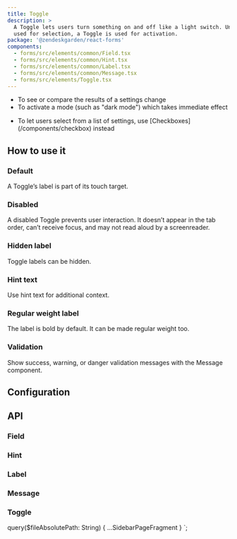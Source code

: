 ```yaml
---
title: Toggle
description: >
  A Toggle lets users turn something on and off like a light switch. Unlike a Checkbox, which is
  used for selection, a Toggle is used for activation.
package: '@zendeskgarden/react-forms'
components:
  - forms/src/elements/common/Field.tsx
  - forms/src/elements/common/Hint.tsx
  - forms/src/elements/common/Label.tsx
  - forms/src/elements/common/Message.tsx
  - forms/src/elements/Toggle.tsx
---
```


<Usage>
  <Use>
    <ul>
      <li>To see or compare the results of a settings change</li>
      <li>To activate a mode (such as "dark mode") which takes immediate effect</li>
    </ul>
  </Use>
  <Misuse>
    <ul>
      <li>
        <Markdown>
          To let users select from a list of settings, use [Checkboxes](/components/checkbox)
          instead
        </Markdown>
      </li>
    </ul>
  </Misuse>
</Usage>

## How to use it

### Default

A Toggle’s label is part of its touch target.


<CodeExample code={DefaultCode}>
  <Default />
</CodeExample>

### Disabled

A disabled Toggle prevents user interaction. It doesn’t appear in the tab order, can’t receive focus, and may not read
aloud by a screenreader.


<CodeExample code={DisabledCode}>
  <Disabled />
</CodeExample>

### Hidden label

Toggle labels can be hidden.


<CodeExample code={HiddenCode}>
  <Hidden />
</CodeExample>

### Hint text

Use hint text for additional context.


<CodeExample code={HintCode}>
  <Hint />
</CodeExample>

### Regular weight label

The label is bold by default. It can be made regular weight too.


<CodeExample code={RegularWeightLabelCode}>
  <RegularWeightLabel />
</CodeExample>

### Validation

Show success, warning, or danger validation messages with the Message component.


<CodeExample code={ValidationCode}>
  <Validation />
</CodeExample>

## Configuration

<Configuration reactPackage={props.data.mdx.package} components={props.data.mdx.components} />

## API

### Field

<PropSheet components={props.data.mdx.components} componentName="field" />

### Hint

<PropSheet components={props.data.mdx.components} componentName="hint" />

### Label

<PropSheet components={props.data.mdx.components} componentName="label" />

### Message

<PropSheet components={props.data.mdx.components} componentName="message" />

### Toggle

<PropSheet components={props.data.mdx.components} componentName="toggle" />


  query($fileAbsolutePath: String) {
    ...SidebarPageFragment
  }
`;
